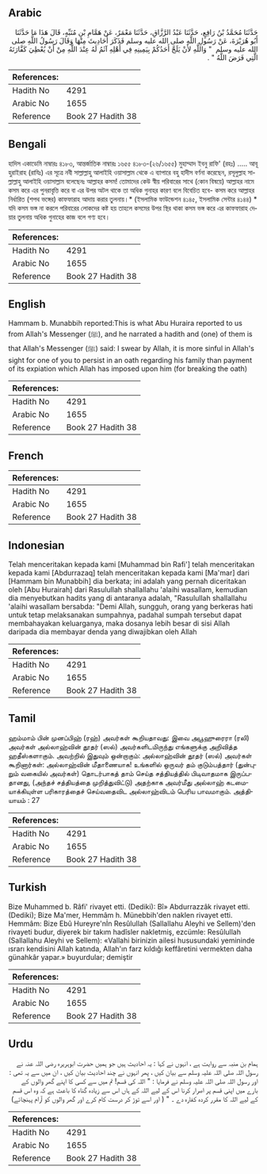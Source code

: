 ## Arabic


<div dir="rtl" lang="ar" style={{fontSize:'larger',backgroundColor:'#f8f9fa',padding:20}}>
حَدَّثَنَا مُحَمَّدُ بْنُ رَافِعٍ، حَدَّثَنَا عَبْدُ الرَّزَّاقِ، حَدَّثَنَا مَعْمَرٌ، عَنْ هَمَّامِ بْنِ مُنَبِّهٍ، قَالَ هَذَا مَا حَدَّثَنَا أَبُو هُرَيْرَةَ، عَنْ رَسُولِ اللَّهِ صلى الله عليه وسلم فَذَكَرَ أَحَادِيثَ مِنْهَا وَقَالَ رَسُولُ اللَّهِ صلى الله عليه وسلم ‏ "‏ وَاللَّهِ لأَنْ يَلَجَّ أَحَدُكُمْ بِيَمِينِهِ فِي أَهْلِهِ آثَمُ لَهُ عِنْدَ اللَّهِ مِنْ أَنْ يُعْطِيَ كَفَّارَتَهُ الَّتِي فَرَضَ اللَّهُ ‏"‏ ‏.‏
</div>
<div style={{backgroundColor:'#f8f9fa',padding:20, marginBottom: 10}}><table> <thead> <tr> <th>References:</th> <th></th> </tr> </thead> <tbody><tr><td>Hadith No</td><td>4291</td></tr><tr><td>Arabic No</td><td>1655</td></tr><tr><td>Reference</td><td>Book 27 Hadith 38</td></tr></tbody></table></div>

## Bengali


<div dir="ltr" lang="bn" style={{fontSize:'larger',backgroundColor:'#f8f9fa',padding:20}}>
হাদিস একাডেমি নাম্বারঃ ৪১৮৩, আন্তর্জাতিক নাম্বারঃ ১৬৫৫ ৪১৮৩-(২৬/১৬৫৫) মুহাম্মাদ ইবনু রাফি' (রহঃ) ..... আবূ হুরাইরাহ (রাযিঃ) এর সূত্রে নবী সাল্লাল্লাহু আলাইহি ওয়াসাল্লাম থেকে এ ব্যাপারে বহু হাদীস বর্ণনা করেছেন, রসূলুল্লাহ সাল্লাল্লাহু আলাইহি ওয়াসাল্লাম বলেছেনঃ আল্লাহর কসম! তোমাদের কেউ স্বীয় পরিবারের সাথে (কোন বিষয়ে) আল্লাহর নামে কসম করে এর পুনরাবৃত্তি করে বা এর উপর অটল থাকে তা অধিক গুনাহর কারণ বলে বিবেচিত হবে- কসম করে আল্লাহর নির্ধারিত (শপথ ভঙ্গের) কাফফারাহ আদায় করার তুলনায়।* (ইসলামিক ফাউন্ডেশন ৪১৪৫, ইসলামিক সেন্টার ৪১৪৪) * যদি কসম ভঙ্গ না করলে পরিবারের লোকদের কষ্ট হয় তাহলে কসমের উপর স্থির থাকা কসম ভঙ্গ করে এর কাফফারাহ দেয়ার তুলনায় অধিক গুনাহের কাজ বলে গণ্য হবে।
</div>
<div style={{backgroundColor:'#f8f9fa',padding:20, marginBottom: 10}}><table> <thead> <tr> <th>References:</th> <th></th> </tr> </thead> <tbody><tr><td>Hadith No</td><td>4291</td></tr><tr><td>Arabic No</td><td>1655</td></tr><tr><td>Reference</td><td>Book 27 Hadith 38</td></tr></tbody></table></div>

## English


<div dir="ltr" lang="en" style={{fontSize:'larger',backgroundColor:'#f8f9fa',padding:20}}>
Hammam b. Munabbih reported:This is what Abu Huraira reported to us from Allah's Messenger (ﷺ), and he narrated a hadith and (one) of them is that Allah's Messenger (ﷺ) said: I swear by Allah, it is more sinful in Allah's sight for one of you to persist in an oath regarding his family than payment of its expiation which Allah has imposed upon him (for breaking the oath)
</div>
<div style={{backgroundColor:'#f8f9fa',padding:20, marginBottom: 10}}><table> <thead> <tr> <th>References:</th> <th></th> </tr> </thead> <tbody><tr><td>Hadith No</td><td>4291</td></tr><tr><td>Arabic No</td><td>1655</td></tr><tr><td>Reference</td><td>Book 27 Hadith 38</td></tr></tbody></table></div>

## French


<div dir="ltr" lang="fr" style={{fontSize:'larger',backgroundColor:'#f8f9fa',padding:20}}>

</div>
<div style={{backgroundColor:'#f8f9fa',padding:20, marginBottom: 10}}><table> <thead> <tr> <th>References:</th> <th></th> </tr> </thead> <tbody><tr><td>Hadith No</td><td>4291</td></tr><tr><td>Arabic No</td><td>1655</td></tr><tr><td>Reference</td><td>Book 27 Hadith 38</td></tr></tbody></table></div>

## Indonesian


<div dir="ltr" lang="id" style={{fontSize:'larger',backgroundColor:'#f8f9fa',padding:20}}>
Telah menceritakan kepada kami [Muhammad bin Rafi'] telah menceritakan kepada kami [Abdurrazaq] telah menceritakan kepada kami [Ma'mar] dari [Hammam bin Munabbih] dia berkata; ini adalah yang pernah diceritakan oleh [Abu Hurairah] dari Rasulullah shallallahu 'alaihi wasallam, kemudian dia menyebutkan hadits yang di antaranya adalah, "Rasulullah shallallahu 'alaihi wasallam bersabda: "Demi Allah, sungguh, orang yang berkeras hati untuk tetap melaksanakan sumpahnya, padahal sumpah tersebut dapat membahayakan keluarganya, maka dosanya lebih besar di sisi Allah daripada dia membayar denda yang diwajibkan oleh Allah
</div>
<div style={{backgroundColor:'#f8f9fa',padding:20, marginBottom: 10}}><table> <thead> <tr> <th>References:</th> <th></th> </tr> </thead> <tbody><tr><td>Hadith No</td><td>4291</td></tr><tr><td>Arabic No</td><td>1655</td></tr><tr><td>Reference</td><td>Book 27 Hadith 38</td></tr></tbody></table></div>

## Tamil


<div dir="ltr" lang="ta" style={{fontSize:'larger',backgroundColor:'#f8f9fa',padding:20}}>
ஹம்மாம் பின் முனப்பிஹ் (ரஹ்) அவர்கள் கூறியதாவது: இவை அபூஹுரைரா (ரலி) அவர்கள் அல்லாஹ்வின் தூதர் (ஸல்) அவர்களிடமிருந்து எங்களுக்கு அறிவித்த ஹதீஸ்களாகும். அவற்றில் இதுவும் ஒன்றாகும்: அல்லாஹ்வின் தூதர் (ஸல்) அவர்கள் கூறினார்கள்: அல்லாஹ்வின் மீதாணையாக! உங்களில் ஒருவர் தம் குடும்பத்தார் (துன்புறும் வகையில் அவர்கள்) தொடர்பாகத் தாம் செய்த சத்தியத்தில் பிடிவாதமாக இருப்பதானது, (அந்தச் சத்தியத்தை முறித்துவிட்டு) அதற்காக அவர்மீது அல்லாஹ் கடமையாக்கியுள்ள பரிகாரத்தைச் செய்வதைவிட அல்லாஹ்விடம் பெரிய பாவமாகும். அத்தியாயம் : 27
</div>
<div style={{backgroundColor:'#f8f9fa',padding:20, marginBottom: 10}}><table> <thead> <tr> <th>References:</th> <th></th> </tr> </thead> <tbody><tr><td>Hadith No</td><td>4291</td></tr><tr><td>Arabic No</td><td>1655</td></tr><tr><td>Reference</td><td>Book 27 Hadith 38</td></tr></tbody></table></div>

## Turkish


<div dir="ltr" lang="tr" style={{fontSize:'larger',backgroundColor:'#f8f9fa',padding:20}}>
Bize Muhammed b. Râfi' rivayet etti. (Dediki): Bî» Abdurrazzâk rivayet etti. (Dediki); Bize Ma'mer, Hemmâm h. Münebbih'den naklen rivayet etti. Hemmâm: Bize Ebû Hureyre'nİn Resûlullah (Sallallahu Aleyhi ve Sellem)'den rivayeti budur, diyerek bir takım hadîsler nakletmiş, ezcümle: Resûlullah (Sallallahu Aleyhi ve Sellem): «Vallahi birinizin ailesi hususundaki yemininde ısrarı kendisini Allah katında, Allah'ın farz kıldığı keffâretini vermekten daha günahkâr yapar.» buyurdular; demiştir
</div>
<div style={{backgroundColor:'#f8f9fa',padding:20, marginBottom: 10}}><table> <thead> <tr> <th>References:</th> <th></th> </tr> </thead> <tbody><tr><td>Hadith No</td><td>4291</td></tr><tr><td>Arabic No</td><td>1655</td></tr><tr><td>Reference</td><td>Book 27 Hadith 38</td></tr></tbody></table></div>

## Urdu


<div dir="rtl" lang="ur" style={{fontSize:'larger',backgroundColor:'#f8f9fa',padding:20}}>
ہمام بن منبہ سے روایت ہے ، انہوں نے کہا : یہ احادیث ہیں جو ہمیں حضرت ابوہریرہ رضی اللہ عنہ نے رسول اللہ صلی اللہ علیہ وسلم سے بیان کیں ، پھر انہوں نے چند احادیث بیان کیں ، ان میں سے یہ تھی : اور رسول اللہ صلی اللہ علیہ وسلم نے فرمایا : " اللہ کی قسم! تم میں سے کسی کا اپنے گھر والوں کے بارے میں اپنی قسم پر اصرار کرنا اس کے لیے اللہ کے ہاں اس سے زیادہ گناہ کا باعث ہے کہ وہ اس قسم کے لیے اللہ کا مقرر کردہ کفارہ دے ۔ " ( اور اسے توڑ کر درست کام کرے اور گھر والوں کو آرام پہنچائے)
</div>
<div style={{backgroundColor:'#f8f9fa',padding:20, marginBottom: 10}}><table> <thead> <tr> <th>References:</th> <th></th> </tr> </thead> <tbody><tr><td>Hadith No</td><td>4291</td></tr><tr><td>Arabic No</td><td>1655</td></tr><tr><td>Reference</td><td>Book 27 Hadith 38</td></tr></tbody></table></div>